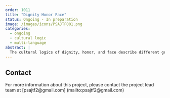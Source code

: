 ```yaml
---
order: 1011
title: "Dignity Honor Face"
status: Ongoing - In preparation
image: /images/icons/PSAJTF001.png
categories:
  - ongoing
  - cultural logic
  - multi-language
abstract: |
  The cultural logics of dignity, honor, and face describe different grounds for evaluating a person’s worth and ensuring cooperation that vary in prevalence across cultures. We will collaboratively develop and validate a measure capturing these cultural logics, which will allow us to map world cultures on the prevalence of these logics. We will further explore the interrelations of dignity, honor, and face with prosocial behavior, values, moral beliefs, and religiosity, and the generalizability of these relationships across cultures. Finally, we will test historical antecedents (e.g., historical threats) and current correlates (e.g., inequality) of country-level prevalence of these cultural logics. This study will generate a new dataset of country scores for dignity, honor, and face that will be available for future comparative research. It will also provide valuable theoretical insights for researchers and practitioners interested in cooperation and (pro)social behavior across cultures.
---
```


## Contact

For more information about this project, please contact the project lead team at [psajtf2@gmail.com] (mailto:psajtf2@gmail.com)
